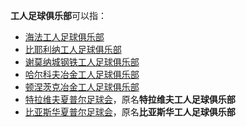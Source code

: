 '''工人足球俱乐部'''可以指：

* [[海法工人足球俱乐部|海法工人足球俱乐部]]
* [[比耶利纳工人足球俱乐部|比耶利纳工人足球俱乐部]]
* [[谢莫纳城钢铁工人足球俱乐部|谢莫纳城钢铁工人足球俱乐部]]
* [[哈尔科夫冶金工人足球俱乐部|哈尔科夫冶金工人足球俱乐部]]
* [[顿涅茨克冶金工人足球俱乐部|顿涅茨克冶金工人足球俱乐部]]
* [[特拉维夫夏普尔足球会|特拉维夫夏普尔足球会]]，原名'''特拉维夫工人足球俱乐部'''
* [[比亚斯华夏普尔足球会|比亚斯华夏普尔足球会]]，原名'''比亚斯华工人足球俱乐部'''

{{disambig|cat=七字组织机构消歧义}}
